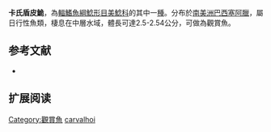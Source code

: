 {{Speciesbox
| name = 卡氏盾皮鮠
| image = 
| image_width = 250px
| image_caption = 
| status = NE
| status_system = IUCN3.1
| genus = Aspidoras
| species = carvalhoi
| authority = Nijssen & Isbrücker, 1976
| synonyms = 
}}

'''卡氏盾皮鮠'''，為[[輻鰭魚綱|輻鰭魚綱]][[鯰形目|鯰形目]][[美鯰科|美鯰科]]的其中一[[種|種]]。分布於[[南美洲|南美洲]][[巴西|巴西]][[塞阿臘|塞阿臘]]，屬日行性魚類，棲息在中層水域，體長可達2.5-2.54公分，可做為觀賞魚。

==参考文献==
*{{FishBase_species|genus=Aspidoras|species=carvalhoi|year=2011|month=12}}

== 扩展阅读 ==
{{refbegin}}
{{wikispecies-inline|Aspidoras carvalhoi|卡氏盾皮鮠}}
{{refend}}
{{Taxonbar|from=Q5474432}}

[[Category:觀賞魚|Category:觀賞魚]]
[[Category:盾皮鮠屬|carvalhoi]]